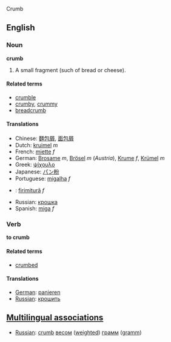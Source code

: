 Crumb

==English==

===Noun===
'''crumb'''

#A small fragment (such of bread or cheese).

====Related terms====
*[[crumble]]
*[[crumby]], [[crummy]]
*[[breadcrumb]]

====Translations====
*Chinese: [[麵包屑]], [[面包屑]]
*Dutch: [[kruimel]] ''m''
*French: [[miette]] ''f''
*German: [[Brosame]] ''m'', [[Brösel]] ''m'' (''Austria''), [[Krume]] ''f'', [[Krümel]] ''m''
*Greek: [[ψίχουλο]]
*Japanese: [[パン粉]]
*Portuguese: [[migalha]] ''f''
*{{ro}}: [[firimitură]] ''f''
*Russian: [[:ru:крошка|крошка]] 
*Spanish: [[miga]] ''f''

===Verb===
'''to crumb'''

====Related terms====
*[[crumbed]]

====Translations====
*[[German]]: [[:de:panieren|panieren]]
*[[Russian]]: [[:ru:крошить|крошить]]

==[[Multilingual associations]]==
*[[Russian]]: [[crumb]] [[:ru:вес|вес]]ом ([[weighted]]) [[:ru:грамм|грамм]]  ([[gramm]])